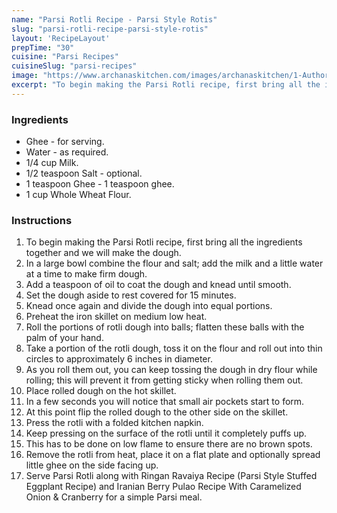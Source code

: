 ---
name: "Parsi Rotli Recipe - Parsi Style Rotis"
slug: "parsi-rotli-recipe-parsi-style-rotis"
layout: 'RecipeLayout'
prepTime: "30"
cuisine: "Parsi Recipes"
cuisineSlug: "parsi-recipes"
image: "https://www.archanaskitchen.com/images/archanaskitchen/1-Author/sneha-archanaskitchen.com/Parsi_Rotli_Recipe-4_1600.jpg"
excerpt: "To begin making the Parsi Rotli recipe, first bring all the ingredients together and we will make the dough"
---

### Ingredients

- Ghee - for serving.
- Water - as required.
- 1/4 cup Milk.
- 1/2 teaspoon Salt - optional.
- 1 teaspoon Ghee - 1 teaspoon ghee.
- 1 cup Whole Wheat Flour.

### Instructions

1. To begin making the Parsi Rotli recipe, first bring all the ingredients together and we will make the dough.
1. In a large bowl combine the flour and salt; add the milk and a little water at a time to make firm dough.
1. Add a teaspoon of oil to coat the dough and knead until smooth.
1. Set the dough aside to rest covered for 15 minutes.
1. Knead once again and divide the dough into equal portions.
1. Preheat the iron skillet on medium low heat.
1. Roll the portions of rotli dough into balls; flatten these balls with the palm of your hand.
1. Take a portion of the rotli dough, toss it on the flour and roll out into thin circles to approximately 6 inches in diameter.
1. As you roll them out, you can keep tossing the dough in dry flour while rolling; this will prevent it from getting sticky when rolling them out.
1. Place rolled dough on the hot skillet.
1. In a few seconds you will notice that small air pockets start to form.
1. At this point flip the rolled dough to the other side on the skillet.
1. Press the rotli with a folded kitchen napkin.
1. Keep pressing on the surface of the rotli until it completely puffs up.
1. This has to be done on low flame to ensure there are no brown spots.
1. Remove the rotli from heat, place it on a flat plate and optionally spread little ghee on the side facing up.
1. Serve Parsi Rotli along with Ringan Ravaiya Recipe (Parsi Style Stuffed Eggplant Recipe) and Iranian Berry Pulao Recipe With Caramelized Onion & Cranberry for a simple Parsi meal.
